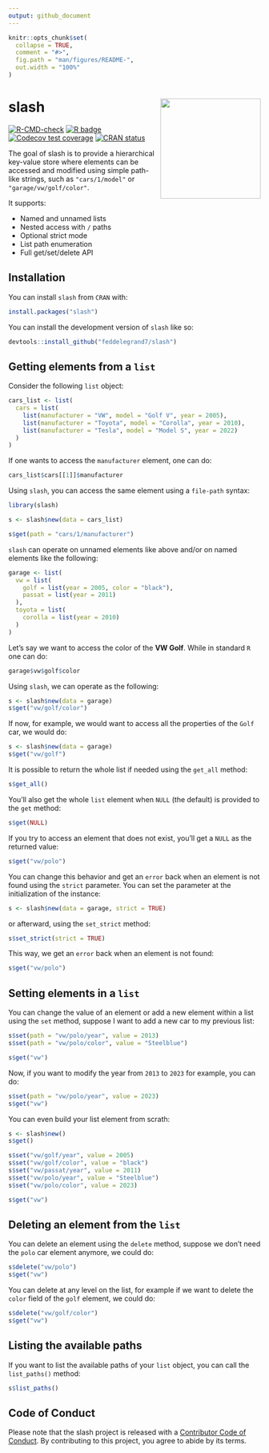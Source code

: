 ```yaml
---
output: github_document
---
```


<!-- README.md is generated from README.Rmd. Please edit that file -->

```r
knitr::opts_chunk$set(
  collapse = TRUE,
  comment = "#>",
  fig.path = "man/figures/README-",
  out.width = "100%"
)
```

# slash <a><img src='man/figures/slash.png' align="right" height="200" /></a>

<!-- badges: start -->
[![R-CMD-check](https://github.com/feddelegrand7/slash/actions/workflows/R-CMD-check.yaml/badge.svg)](https://github.com/feddelegrand7/slash/actions/workflows/R-CMD-check.yaml)
[![R badge](https://img.shields.io/badge/Build%20with-♥%20and%20R-blue)](https://github.com/feddelegrand7/rlowdb)
[![Codecov test coverage](https://codecov.io/gh/feddelegrand7/slash/branch/main/graph/badge.svg)](https://app.codecov.io/gh/feddelegrand7/slash?branch=main)
[![CRAN status](https://www.r-pkg.org/badges/version/slash)](https://CRAN.R-project.org/package=slash)
<!-- badges: end -->

The goal of slash is to provide a hierarchical key-value store where elements can be accessed and modified using simple path-like strings, such as `"cars/1/model"` or `"garage/vw/golf/color"`.

It supports:

- Named and unnamed lists
- Nested access with `/` paths
- Optional strict mode
- List path enumeration
- Full get/set/delete API

## Installation

You can install `slash` from `CRAN` with: 

``` r
install.packages("slash")
```

You can install the development version of `slash` like so:

``` r
devtools::install_github("feddelegrand7/slash")
```

## Getting elements from a `list`

Consider the following `list` object: 

```r
cars_list <- list(
  cars = list(
    list(manufacturer = "VW", model = "Golf V", year = 2005),
    list(manufacturer = "Toyota", model = "Corolla", year = 2010),
    list(manufacturer = "Tesla", model = "Model S", year = 2022)
  )
)
```

If one wants to access the `manufacturer` element, one can do: 

```r
cars_list$cars[[1]]$manufacturer
```

Using `slash`, you can access the same element using a `file-path` syntax: 

```r
library(slash)

s <- slash$new(data = cars_list)

s$get(path = "cars/1/manufacturer")
```
`slash` can operate on unnamed elements like above and/or on named elements like the following: 


```r
garage <- list(
  vw = list(
    golf = list(year = 2005, color = "black"),
    passat = list(year = 2011)
  ),
  toyota = list(
    corolla = list(year = 2010)
  )
)
```

Let's say we want to access the color of the __VW Golf__. While in standard `R` one can do: 

```r
garage$vw$golf$color
```
Using `slash`, we can operate as the following: 

```r
s <- slash$new(data = garage)
s$get("vw/golf/color")
```
If now, for example, we would want to access all the properties of the `Golf` car, we would do: 

```r
s <- slash$new(data = garage)
s$get("vw/golf")
```

It is possible to return the whole list if needed using the `get_all` method: 

```r
s$get_all()
```

You'll also get the whole `list` element when `NULL` (the default) is provided to the `get` method: 

```r
s$get(NULL)
```
If you try to access an element that does not exist, you'll get a `NULL` as the returned value: 

```r
s$get("vw/polo")
```

You can change this behavior and get an `error` back when an element is not found using the `strict` parameter. You can set the parameter at the initialization of the instance:

```r
s <- slash$new(data = garage, strict = TRUE)
```

or afterward, using the `set_strict` method: 

```r
s$set_strict(strict = TRUE)
```

This way, we get an `error` back when an element is not found: 

```r
s$get("vw/polo")
```

## Setting elements in a `list`

You can change the value of an element or add a new element within a list using the `set` method, suppose I want to add a new car to my previous list: 

```r
s$set(path = "vw/polo/year", value = 2013)
s$set(path = "vw/polo/color", value = "Steelblue")

s$get("vw")
```

Now, if you want to modify the year from `2013` to `2023` for example, you can do: 

```r
s$set(path = "vw/polo/year", value = 2023)
s$get("vw")
```

You can even build your list element from scrath: 

```r
s <- slash$new()
s$get()
```

```r
s$set("vw/golf/year", value = 2005)
s$set("vw/golf/color", value = "black")
s$set("vw/passat/year", value = 2011)
s$set("vw/polo/year", value = "Steelblue")
s$set("vw/polo/color", value = 2023)

s$get("vw")
```

## Deleting an element from the `list`

You can delete an element using the `delete` method, suppose we don't need the `polo` car element anymore, we could do: 


```r
s$delete("vw/polo")
s$get("vw")
```
You can delete at any level on the list, for example if we want to delete the `color` field of the `golf` element, we could do: 

```r
s$delete("vw/golf/color")
s$get("vw")
```

## Listing the available paths

If you want to list the available paths of your `list` object, you can call the `list_paths()` method: 

```r
s$list_paths()
```

## Code of Conduct

Please note that the slash project is released with a [Contributor Code of Conduct](https://contributor-covenant.org/version/2/1/CODE_OF_CONDUCT.html). By contributing to this project, you agree to abide by its terms.






